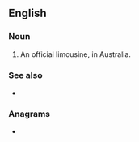 {{also|Z-car}}
==English==

===Noun===
{{en-noun}}

# {{lb|en|slang}} An official limousine, in Australia.

===See also===
* {{l|en|Z-car}}

===Anagrams===
* {{anagrams|en|a=acrz|Czar|Racz|czar}}